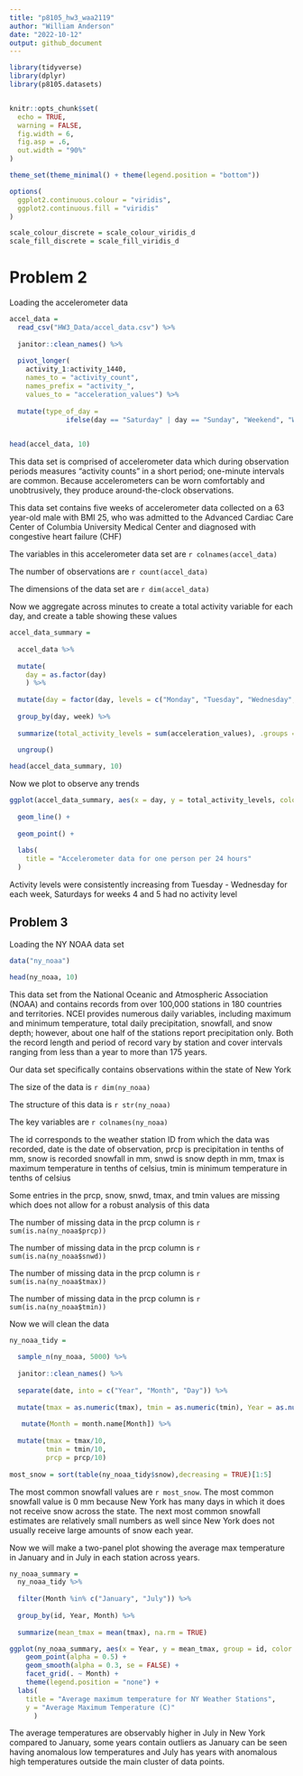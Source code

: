 ```yaml
---
title: "p8105_hw3_waa2119"
author: "William Anderson"
date: "2022-10-12"
output: github_document
---
```



```r

library(tidyverse)
library(dplyr)
library(p8105.datasets)


knitr::opts_chunk$set(
  echo = TRUE,
  warning = FALSE,
  fig.width = 6,
  fig.asp = .6,
  out.width = "90%"
)

theme_set(theme_minimal() + theme(legend.position = "bottom"))

options(
  ggplot2.continuous.colour = "viridis",
  ggplot2.continuous.fill = "viridis"
)

scale_colour_discrete = scale_colour_viridis_d
scale_fill_discrete = scale_fill_viridis_d
```

# Problem 2

Loading the accelerometer data

```r
accel_data = 
  read_csv("HW3_Data/accel_data.csv") %>%
  
  janitor::clean_names() %>%
  
  pivot_longer(
    activity_1:activity_1440, 
    names_to = "activity_count",
    names_prefix = "activity_", 
    values_to = "acceleration_values") %>%
  
  mutate(type_of_day = 
              ifelse(day == "Saturday" | day == "Sunday", "Weekend", "Weekday"))
  

head(accel_data, 10)
```

This data set is comprised of accelerometer data which during observation periods measures “activity counts” in a short period; one-minute intervals are common. Because accelerometers can be worn comfortably and unobtrusively, they produce around-the-clock observations.

This data set contains five weeks of accelerometer data collected on a 63 year-old male with BMI 25, who was admitted to the Advanced Cardiac Care Center of Columbia University Medical Center and diagnosed with congestive heart failure (CHF)


The variables in this accelerometer data set are `r colnames(accel_data)`

The number of observations are `r count(accel_data)`

The dimensions of the data set are `r dim(accel_data)`


Now we aggregate across minutes to create a total activity variable for each day, and create a table showing these values

```r
accel_data_summary =
  
  accel_data %>%
  
  mutate(
    day = as.factor(day)
    ) %>%
  
  mutate(day = factor(day, levels = c("Monday", "Tuesday", "Wednesday", "Thursday", "Friday", "Saturday", "Sunday"))) %>%
  
  group_by(day, week) %>%
  
  summarize(total_activity_levels = sum(acceleration_values), .groups = "drop") %>%
  
  ungroup()

head(accel_data_summary, 10)

```

Now we plot to observe any trends

```r
ggplot(accel_data_summary, aes(x = day, y = total_activity_levels, color = week, group = week)) + 
  
  geom_line() + 
  
  geom_point() + 
  
  labs(
    title = "Accelerometer data for one person per 24 hours"
  )
```

Activity levels were consistently increasing from Tuesday - Wednesday for each week, Saturdays for weeks 4 and 5 had no activity level


## Problem 3

Loading the NY NOAA data set
```r

data("ny_noaa")

head(ny_noaa, 10)
```

This data set from the National Oceanic and Atmospheric Association (NOAA) and contains records from over 100,000 stations in 180 countries and territories. NCEI provides numerous daily variables, including maximum and minimum temperature, total daily precipitation, snowfall, and snow depth; however, about one half of the stations report precipitation only. Both the record length and period of record vary by station and cover intervals ranging from less than a year to more than 175 years.

Our data set specifically contains observations within the state of New York

The size of the data is `r dim(ny_noaa)`

The structure of this data is `r str(ny_noaa)`

The key variables are `r colnames(ny_noaa)`

The id corresponds to the weather station ID from which the data was recorded, date is the date of observation, prcp is precipitation in tenths of mm, snow is recorded snowfall in mm, snwd is snow depth in mm, tmax is maximum temperature in tenths of celsius, tmin is minimum temperature in tenths of celsius


Some entries in the prcp, snow, snwd, tmax, and tmin values are missing which does not allow for a robust analysis of this data

The number of missing data in the prcp column is `r sum(is.na(ny_noaa$prcp))`

The number of missing data in the prcp column is `r sum(is.na(ny_noaa$snwd))` 

The number of missing data in the prcp column is `r sum(is.na(ny_noaa$tmax))` 

The number of missing data in the prcp column is `r sum(is.na(ny_noaa$tmin))`


Now we will clean the data

```r
ny_noaa_tidy = 
  
  sample_n(ny_noaa, 5000) %>%
  
  janitor::clean_names() %>%
  
  separate(date, into = c("Year", "Month", "Day")) %>%
  
  mutate(tmax = as.numeric(tmax), tmin = as.numeric(tmin), Year = as.numeric(Year), Month = as.numeric(Month), Day = as.numeric(Day), snow = as.numeric(snow)) %>%
  
   mutate(Month = month.name[Month]) %>%
  
  mutate(tmax = tmax/10, 
         tmin = tmin/10, 
         prcp = prcp/10)
  
most_snow = sort(table(ny_noaa_tidy$snow),decreasing = TRUE)[1:5]


```


The most common snowfall values are `r most_snow`. The most common snowfall value is 0 mm because New York has many days in which it does not receive snow across the state. The next most common snowfall estimates are relatively small numbers as well since New York does not usually receive large amounts of snow each year. 

Now we will make a two-panel plot showing the average max temperature in January and in July in each station across years. 


```r
ny_noaa_summary =
  ny_noaa_tidy %>%
  
  filter(Month %in% c("January", "July")) %>%
  
  group_by(id, Year, Month) %>%
  
  summarize(mean_tmax = mean(tmax), na.rm = TRUE)

ggplot(ny_noaa_summary, aes(x = Year, y = mean_tmax, group = id, color = Month)) + 
    geom_point(alpha = 0.5) + 
    geom_smooth(alpha = 0.3, se = FALSE) + 
    facet_grid(. ~ Month) +
    theme(legend.position = "none") + 
  labs(
    title = "Average maximum temperature for NY Weather Stations", 
    y = "Average Maximum Temperature (C)"
      )


```

The average temperatures are observably higher in July in New York compared to January, some years contain outliers as January can be seen having anomalous low temperatures and July has years with anomalous high temperatures outside the main cluster of data points. 



```r

```

